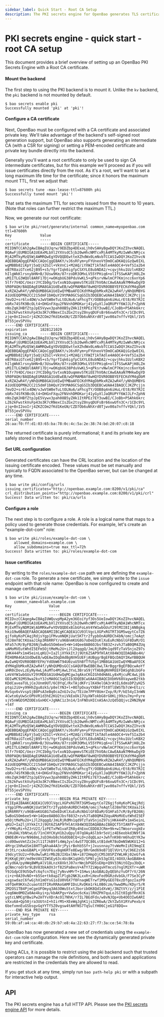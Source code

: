 ```yaml
---
sidebar_label: Quick Start - Root CA Setup
description: The PKI secrets engine for OpenBao generates TLS certificates.
---
```


# PKI secrets engine - quick start - root CA setup

This document provides a brief overview of setting up an OpenBao PKI Secrets
Engine with a Root CA certificate.

#### Mount the backend

The first step to using the PKI backend is to mount it. Unlike the `kv`
backend, the `pki` backend is not mounted by default.

```shell-session
$ bao secrets enable pki
Successfully mounted 'pki' at 'pki'!
```

#### Configure a CA certificate

Next, OpenBao must be configured with a CA certificate and associated private
key. We'll take advantage of the backend's self-signed root generation support,
but OpenBao also supports generating an intermediate CA (with a CSR for signing)
or setting a PEM-encoded certificate and private key bundle directly into the
backend.

Generally you'll want a root certificate to only be used to sign CA
intermediate certificates, but for this example we'll proceed as if you will
issue certificates directly from the root. As it's a root, we'll want to set a
long maximum life time for the certificate; since it honors the maximum mount
TTL, first we adjust that:

```shell-session
$ bao secrets tune -max-lease-ttl=87600h pki
Successfully tuned mount 'pki'!
```

That sets the maximum TTL for secrets issued from the mount to 10 years. (Note
that roles can further restrict the maximum TTL.)

Now, we generate our root certificate:

```shell-session
$ bao write pki/root/generate/internal common_name=myopenbao.com ttl=87600h
Key             Value
---             -----
certificate     -----BEGIN CERTIFICATE-----
MIIDNTCCAh2gAwIBAgIUJqrw/9EDZbp4DExaLjh0vSAHyBgwDQYJKoZIhvcNAQEL
BQAwFjEUMBIGA1UEAxMLbXl2YXVsdC5jb20wHhcNMTcxMjA4MTkyMzIwWhcNMjcx
MjA2MTkyMzQ5WjAWMRQwEgYDVQQDEwtteXZhdWx0LmNvbTCCASIwDQYJKoZIhvcN
AQEBBQADggEPADCCAQoCggEBAKY/vJ6sRFym+yFYUneoVtDmOCaDKAQiGzQw0IXL
wgMBBb82iKpYj5aQjXZGIl+VkVnCi+M2AQ/iYXWZf1kTAdle4A6OC4+VefSIa2b4
eB7R8aiGTce62jB95+s5/YgrfIqk6igfpCSXYLE8ubNDA2/+cqvjhku1UzlvKBX2
hIlgWkKlrsnybHN+B/3Usw9Km/87rzoDR3OMxLV55YPHiq6+olIfSSwKAPjH8LZm
uM1ITLG3WQUl8ARF17Dj+wOKqbUG38PduVwKL5+qPksrvNwlmCP7Kmjncc6xnYp6
5lfr7V4DC/UezrJYCIb0g/SvtxoN1OuqmmvSTKiEE7hVOAcCAwEAAaN7MHkwDgYD
VR0PAQH/BAQDAgEGMA8GA1UdEwEB/wQFMAMBAf8wHQYDVR0OBBYEFECKdYM4gDbM
kxRZA2wR4f/yNhQUMB8GA1UdIwQYMBaAFECKdYM4gDbMkxRZA2wR4f/yNhQUMBYG
A1UdEQQPMA2CC215dmF1bHQuY29tMA0GCSqGSIb3DQEBCwUAA4IBAQCCJKZPcjjn
7mvD2+sr6lx4DW/vJwVSW8eTuLtOLNu6/aFhcgTY/OOB8q4n6iHuLrEt8/RV7RJI
obRx74SfK9BcOLt4+DHGnFXqu2FNVnhDMOKarj41yGyXlJaQRUPYf6WJJLF+ZphN
nNsZqHJHBfZtpJpE5Vywx3pah08B5yZHk1ItRPEz7EY3uwBI/CJoBb+P5Ahk6krc
LZ62kFwstkVuFp43o3K7cRNexCIsZGx2tsyZ0nyqDUFsBr66xwUfn3C+/1CDc9YL
zjq+8nI2ooIrj4ZKZCOm2fKd1KeGN/CZD7Ob6uNhXrd0Tjwv00a7nffvYQkl/1V5
BT55jevSPVVu
-----END CERTIFICATE-----
expiration      1828121029
issuing_ca      -----BEGIN CERTIFICATE-----
MIIDNTCCAh2gAwIBAgIUJqrw/9EDZbp4DExaLjh0vSAHyBgwDQYJKoZIhvcNAQEL
BQAwFjEUMBIGA1UEAxMLbXl2YXVsdC5jb20wHhcNMTcxMjA4MTkyMzIwWhcNMjcx
MjA2MTkyMzQ5WjAWMRQwEgYDVQQDEwtteXZhdWx0LmNvbTCCASIwDQYJKoZIhvcN
AQEBBQADggEPADCCAQoCggEBAKY/vJ6sRFym+yFYUneoVtDmOCaDKAQiGzQw0IXL
wgMBBb82iKpYj5aQjXZGIl+VkVnCi+M2AQ/iYXWZf1kTAdle4A6OC4+VefSIa2b4
eB7R8aiGTce62jB95+s5/YgrfIqk6igfpCSXYLE8ubNDA2/+cqvjhku1UzlvKBX2
hIlgWkKlrsnybHN+B/3Usw9Km/87rzoDR3OMxLV55YPHiq6+olIfSSwKAPjH8LZm
uM1ITLG3WQUl8ARF17Dj+wOKqbUG38PduVwKL5+qPksrvNwlmCP7Kmjncc6xnYp6
5lfr7V4DC/UezrJYCIb0g/SvtxoN1OuqmmvSTKiEE7hVOAcCAwEAAaN7MHkwDgYD
VR0PAQH/BAQDAgEGMA8GA1UdEwEB/wQFMAMBAf8wHQYDVR0OBBYEFECKdYM4gDbM
kxRZA2wR4f/yNhQUMB8GA1UdIwQYMBaAFECKdYM4gDbMkxRZA2wR4f/yNhQUMBYG
A1UdEQQPMA2CC215dmF1bHQuY29tMA0GCSqGSIb3DQEBCwUAA4IBAQCCJKZPcjjn
7mvD2+sr6lx4DW/vJwVSW8eTuLtOLNu6/aFhcgTY/OOB8q4n6iHuLrEt8/RV7RJI
obRx74SfK9BcOLt4+DHGnFXqu2FNVnhDMOKarj41yGyXlJaQRUPYf6WJJLF+ZphN
nNsZqHJHBfZtpJpE5Vywx3pah08B5yZHk1ItRPEz7EY3uwBI/CJoBb+P5Ahk6krc
LZ62kFwstkVuFp43o3K7cRNexCIsZGx2tsyZ0nyqDUFsBr66xwUfn3C+/1CDc9YL
zjq+8nI2ooIrj4ZKZCOm2fKd1KeGN/CZD7Ob6uNhXrd0Tjwv00a7nffvYQkl/1V5
BT55jevSPVVu
-----END CERTIFICATE-----
serial_number   26:aa:f0:ff:d1:03:65:ba:78:0c:4c:5a:2e:38:74:bd:20:07:c8:18
```

The returned certificate is purely informational; it and its private key are
safely stored in the backend mount.

#### Set URL configuration

Generated certificates can have the CRL location and the location of the
issuing certificate encoded. These values must be set manually and typically to FQDN associated to the OpenBao server, but can be changed at any time.

```shell-session
$ bao write pki/config/urls issuing_certificates="http://openbao.example.com:8200/v1/pki/ca" crl_distribution_points="http://openbao.example.com:8200/v1/pki/crl"
Success! Data written to: pki/ca/urls
```

#### Configure a role

The next step is to configure a role. A role is a logical name that maps to a
policy used to generate those credentials. For example, let's create an
"example-dot-com" role:

```shell-session
$ bao write pki/roles/example-dot-com \
    allowed_domains=example.com \
    allow_subdomains=true max_ttl=72h
Success! Data written to: pki/roles/example-dot-com
```

#### Issue certificates

By writing to the `roles/example-dot-com` path we are defining the
`example-dot-com` role. To generate a new certificate, we simply write
to the `issue` endpoint with that role name: OpenBao is now configured to create
and manage certificates!

```shell-session
$ bao write pki/issue/example-dot-com \
    common_name=blah.example.com
Key                 Value
---                 -----
certificate         -----BEGIN CERTIFICATE-----
MIIDvzCCAqegAwIBAgIUWQuvpMpA2ym36EoiYyf3Os5UeIowDQYJKoZIhvcNAQEL
BQAwFjEUMBIGA1UEAxMLbXl2YXVsdC5jb20wHhcNMTcxMjA4MTkyNDA1WhcNMTcx
MjExMTkyNDM1WjAbMRkwFwYDVQQDExBibGFoLmV4YW1wbGUuY29tMIIBIjANBgkq
hkiG9w0BAQEFAAOCAQ8AMIIBCgKCAQEA1CU93lVgcLXGPxRGTRT3GM5wqytCo7Z6
gjfoHyKoPCAqjRdjsYgp1FMvumNQKjUat5KTtr2fypbOnAURDCh4bN/omcj7eAqt
ldJ8mf8CtKUaaJ1kp3R6RRFY/u96BnmKUG8G7oDeEDsKlXuEuRcNbGlGF8DaM/O1
HFa57cM/8yFB26Nj5wBoG5Om6ee5+W+14Qee8AB6OJbsf883Z+zvhJTaB0QM4ZUq
uAMoMVEutWhdI5EFm5OjtMeMu2U+iJl2XqqgQ/JmLRjRdMn1qd9TzTaVSnjoZ97s
jHK444Px1m45einLqKUJ+Ia2ljXYkkItJj9Ut6ZSAP9fHlAtX84W3QIDAQABo4H/
MIH8MA4GA1UdDwEB/wQEAwIDqDAdBgNVHSUEFjAUBggrBgEFBQcDAQYIKwYBBQUH
AwIwHQYDVR0OBBYEFH/YdObW6T94U0zuU5hBfTfU5pt1MB8GA1UdIwQYMBaAFECK
dYM4gDbMkxRZA2wR4f/yNhQUMDsGCCsGAQUFBwEBBC8wLTArBggrBgEFBQcwAoYf
aHR0cDovLzEyNy4wLjAuMTo4MjAwL3YxL3BraS9jYTAbBgNVHREEFDASghBibGFo
LmV4YW1wbGUuY29tMDEGA1UdHwQqMCgwJqAkoCKGIGh0dHA6Ly8xMjcuMC4wLjE6
ODIwMC92MS9wa2kvY3JsMA0GCSqGSIb3DQEBCwUAA4IBAQCDXbHV68VayweB2tkb
KDdCaveaTULjCeJUnm9UT/6C0YqC/RxTAjdKFrilK49elOA3rAtEL6dmsDP2yH25
ptqi2iU+y99HhZgu0zkS/p8elYN3+l+0O7pOxayYXBkFf5t0TlEWSTb7cW+Etz/c
MvSqx6vVvspSjB0PsA3eBq0caZnUJv2u/TEiUe7PPY0UmrZxp/R/P/kE54yI3nWN
4Cwto6yUwScOPbVR1d3hE2KU2toiVkEoOk17UyXWTokbG8rG0KLj99zu7my+Fyre
sjV5nWGDSMZODEsGxHOC+JgNAC1z3n14/InFNOsHICnA5AnJzQdSQQjvcZHN2NyW
+t4f
-----END CERTIFICATE-----
issuing_ca          -----BEGIN CERTIFICATE-----
MIIDNTCCAh2gAwIBAgIUJqrw/9EDZbp4DExaLjh0vSAHyBgwDQYJKoZIhvcNAQEL
BQAwFjEUMBIGA1UEAxMLbXl2YXVsdC5jb20wHhcNMTcxMjA4MTkyMzIwWhcNMjcx
MjA2MTkyMzQ5WjAWMRQwEgYDVQQDEwtteXZhdWx0LmNvbTCCASIwDQYJKoZIhvcN
AQEBBQADggEPADCCAQoCggEBAKY/vJ6sRFym+yFYUneoVtDmOCaDKAQiGzQw0IXL
wgMBBb82iKpYj5aQjXZGIl+VkVnCi+M2AQ/iYXWZf1kTAdle4A6OC4+VefSIa2b4
eB7R8aiGTce62jB95+s5/YgrfIqk6igfpCSXYLE8ubNDA2/+cqvjhku1UzlvKBX2
hIlgWkKlrsnybHN+B/3Usw9Km/87rzoDR3OMxLV55YPHiq6+olIfSSwKAPjH8LZm
uM1ITLG3WQUl8ARF17Dj+wOKqbUG38PduVwKL5+qPksrvNwlmCP7Kmjncc6xnYp6
5lfr7V4DC/UezrJYCIb0g/SvtxoN1OuqmmvSTKiEE7hVOAcCAwEAAaN7MHkwDgYD
VR0PAQH/BAQDAgEGMA8GA1UdEwEB/wQFMAMBAf8wHQYDVR0OBBYEFECKdYM4gDbM
kxRZA2wR4f/yNhQUMB8GA1UdIwQYMBaAFECKdYM4gDbMkxRZA2wR4f/yNhQUMBYG
A1UdEQQPMA2CC215dmF1bHQuY29tMA0GCSqGSIb3DQEBCwUAA4IBAQCCJKZPcjjn
7mvD2+sr6lx4DW/vJwVSW8eTuLtOLNu6/aFhcgTY/OOB8q4n6iHuLrEt8/RV7RJI
obRx74SfK9BcOLt4+DHGnFXqu2FNVnhDMOKarj41yGyXlJaQRUPYf6WJJLF+ZphN
nNsZqHJHBfZtpJpE5Vywx3pah08B5yZHk1ItRPEz7EY3uwBI/CJoBb+P5Ahk6krc
LZ62kFwstkVuFp43o3K7cRNexCIsZGx2tsyZ0nyqDUFsBr66xwUfn3C+/1CDc9YL
zjq+8nI2ooIrj4ZKZCOm2fKd1KeGN/CZD7Ob6uNhXrd0Tjwv00a7nffvYQkl/1V5
BT55jevSPVVu
-----END CERTIFICATE-----
private_key         -----BEGIN RSA PRIVATE KEY-----
MIIEpAIBAAKCAQEA1CU93lVgcLXGPxRGTRT3GM5wqytCo7Z6gjfoHyKoPCAqjRdj
sYgp1FMvumNQKjUat5KTtr2fypbOnAURDCh4bN/omcj7eAqtldJ8mf8CtKUaaJ1k
p3R6RRFY/u96BnmKUG8G7oDeEDsKlXuEuRcNbGlGF8DaM/O1HFa57cM/8yFB26Nj
5wBoG5Om6ee5+W+14Qee8AB6OJbsf883Z+zvhJTaB0QM4ZUquAMoMVEutWhdI5EF
m5OjtMeMu2U+iJl2XqqgQ/JmLRjRdMn1qd9TzTaVSnjoZ97sjHK444Px1m45einL
qKUJ+Ia2ljXYkkItJj9Ut6ZSAP9fHlAtX84W3QIDAQABAoIBAQCf5YIANfF+gkNt
/+YM6yRi+hZJrU2I/1zPETxPW1vaFZR8y4hEoxCEDD8JCRm+9k+w1TWoorvxgkEv
r1HuDALYbNtwLd/71nCHYCKyH1b2uQpyl07qOAyASlb9r5oVjz4E6eobkd3N9fJA
QN0EdK+VarN968mLJsD3Hxb8chGdObBCQ+LO+zdqQLaz+JwhfnK98rm6huQtYK3w
ccd0OwoVmtZz2eJl11TJkB9fi4WqJyxl4wST7QC80LstB1deR78oDmN5WUKU12+G
4Mrgc1hRwUSm18HTTgAhaA4A3rjPyirBohb5Sf+jJxusnnay7tvWeMnIiRI9mqCE
dr3tLrcxAoGBAPL+jHVUF6sxBqm6RTe8Ewg/8RrGmd69oB71QlVUrLYyC96E2s56
19dcyt5U2z+F0u9wlwR1rMb2BJIXbxlNk+i87IHmpOjCMS38SPZYWLHKj02eGfvA
MjKKqEjNY/md9eVAVZIWSEy63c4UcBK1qUH3/5PNlyjk53gCOI/4OXX/AoGBAN+A
Alyd6A/pyHWq8WMyAlV18LnzX8XktJ07xrNmjbPGD5sEHp+Q9V33NitOZpu3bQL+
gCNmcrodrbr9LBV83bkAOVJrf82SPaBesV+ATY7ZiWpqvHTmcoS7nglM2XTr+uWR
Y9JGdpCE9U5QwTc6qfcn7Eqj7yNvvHMrT+1SHwsjAoGBALQyQEbhzYuOF7rV/26N
ci+z+0A39vNO++b5Se+tk0apZlPlgb2NK3LxxR+LHevFed9GRzdvbGk/F7Se3CyP
cxgswdazC6fwGjhX1mOYsG1oIU0V6X7f0FnaqWETrwf1M9yGEO78xzDfgozIazP0
s0fQeR9KXsZcuaotO3TIRxRRAoGAMFIDsLRvDKm1rkL0B0czm/hwwDMu/KDyr5/R
2M2OS1TB4PjmCgeUFOmyq3A63OWuStxtJboribOK8Qd1dXvWj/3NZtVY/z/j1P1E
Ceq6We0MOZa0Ae4kyi+p/kbAKPgv+VwSoc6cKailRHZPH7quLoJSIt0IgbfRnXC6
ygtcLNMCgYBwiPw2mTYvXDrAcO17NhK/r7IL7BEdFdx/w8vNJQp+Ub4OO3Iw6ARI
vXxu6A+Qp50jra3UUtnI+hIirMS+XEeWqJghK1js3ZR6wA/ZkYZw5X1RYuPexb/4
6befxmnEuGSbsgvGqYYTf5Z0vgsw4tAHfNS7TqSulYH06CjeG1F8DQ==
-----END RSA PRIVATE KEY-----
private_key_type    rsa
serial_number       59:0b:af:a4:ca:40:db:29:b7:e8:4a:22:63:27:f7:3a:ce:54:78:8a
```

OpenBao has now generated a new set of credentials using the `example-dot-com`
role configuration. Here we see the dynamically generated private key and
certificate.

Using ACLs, it is possible to restrict using the pki backend such that trusted
operators can manage the role definitions, and both users and applications are
restricted in the credentials they are allowed to read.

If you get stuck at any time, simply run `bao path-help pki` or with a
subpath for interactive help output.

## API

The PKI secrets engine has a full HTTP API. Please see the
[PKI secrets engine API](/api-docs/secret/pki) for more
details.
